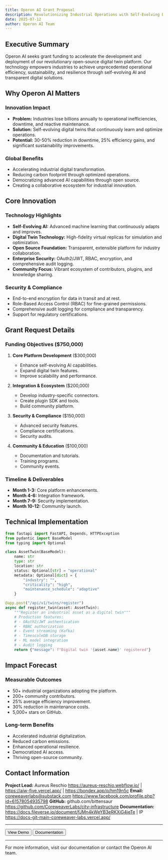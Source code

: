 ```yaml
---
title: Operon AI Grant Proposal
description: Revolutionizing Industrial Operations with Self-Evolving Digital Twins
date: 2025-07-12
author: Operon AI Team
---
```


## Executive Summary

Operon AI seeks grant funding to accelerate the development and deployment of our revolutionary open-source digital twin platform. Our technology empowers industries to achieve unprecedented operational efficiency, sustainability, and resilience through self-evolving AI and transparent digital solutions.

## Why Operon AI Matters

### Innovation Impact
- **Problem:** Industries lose billions annually to operational inefficiencies, downtime, and reactive maintenance.
- **Solution:** Self-evolving digital twins that continuously learn and optimize operations.
- **Potential:** 30-50% reduction in downtime, 25% efficiency gains, and significant sustainability improvements.

### Global Benefits
- Accelerating industrial digital transformation.
- Reducing carbon footprint through optimized operations.
- Democratizing advanced AI capabilities through open source.
- Creating a collaborative ecosystem for industrial innovation.

## Core Innovation

### Technology Highlights
- **Self-Evolving AI:** Advanced machine learning that continuously adapts and improves.
- **Digital Twin Technology:** High-fidelity virtual replicas for simulation and optimization.
- **Open Source Foundation:** Transparent, extensible platform for industry collaboration.
- **Enterprise Security:** OAuth2/JWT, RBAC, encryption, and comprehensive audit logging.
- **Community Focus:** Vibrant ecosystem of contributors, plugins, and knowledge sharing.

### Security & Compliance
- End-to-end encryption for data in transit and at rest.
- Role-Based Access Control (RBAC) for fine-grained permissions.
- Comprehensive audit logging for compliance and transparency.
- Support for regulatory certifications.

## Grant Request Details

### Funding Objectives ($750,000)
1. **Core Platform Development** ($300,000)
   - Enhance self-evolving AI capabilities.
   - Expand digital twin features.
   - Improve scalability and performance.

2. **Integration & Ecosystem** ($200,000)
   - Develop industry-specific connectors.
   - Create plugin SDK and tools.
   - Build community platform.

3. **Security & Compliance** ($150,000)
   - Advanced security features.
   - Compliance certifications.
   - Security audits.

4. **Community & Education** ($100,000)
   - Documentation and tutorials.
   - Training programs.
   - Community events.

### Timeline & Deliverables
- **Month 1-3:** Core platform enhancements.
- **Month 4-6:** Integration framework.
- **Month 7-9:** Security implementation.
- **Month 10-12:** Community launch.

## Technical Implementation

```python
from fastapi import FastAPI, Depends, HTTPException
from pydantic import BaseModel
from typing import Optional

class AssetTwin(BaseModel):
    name: str
    type: str
    location: str
    status: Optional[str] = "operational"
    metadata: Optional[dict] = {
        "industry": "",
        "criticality": "high",
        "maintenance_schedule": "adaptive"
    }

@app.post("/api/v1/twins/register")
async def register_twin(asset: AssetTwin):
    """Register an industrial asset as a digital twin"""
    # Production features:
    # - OAuth2/JWT authentication
    # - RBAC authorization
    # - Event streaming (Kafka)
    # - TimescaleDB storage
    # - ML model integration
    # - Audit logging
    return {"message": f"Digital twin '{asset.name}' registered"}
```

## Impact Forecast

### Measurable Outcomes
- 50+ industrial organizations adopting the platform.
- 200+ community contributors.
- 25% average efficiency improvement.
- 30% reduction in maintenance costs.
- 5,000+ stars on GitHub.

### Long-term Benefits
- Accelerated industrial digitalization.
- Reduced carbon emissions.
- Enhanced operational resilience.
- Democratized AI access.
- Thriving open-source community.

## Contact Information

**Project Lead:** Aureus Reschio https://aureus-reschio.webflow.io/ | https://aiw-five.vercel.app/ | https://bondex.app/p/hm19n5c
**Email:** coreweaverlabs@substack.com  https://www.facebook.com/profile.php?id=61578054935798
**GitHub:** github.com/bittensaur  https://github.com/CoreweaverLabs/city-infrastructure
**Documentation:** https://docs.fileverse.io/document/fJMn4kWeYB3eRKXiG4ieTe | IP https://docs-git-main-coreweaver-labs.vercel.app/

---

<div className="flex justify-center items-center space-x-4 mt-8">
  <button className="px-6 py-2 bg-blue-600 text-white rounded-md hover:bg-blue-700">
    View Demo
  </button>
  <button className="px-6 py-2 border border-gray-300 rounded-md hover:border-gray-400">
    Documentation
  </button>
</div>

---

For more information, visit our documentation or contact the Operon AI team.
